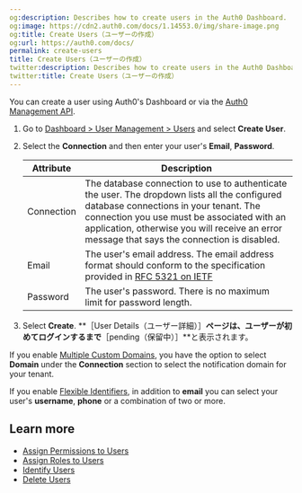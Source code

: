 ```yaml
---
og:description: Describes how to create users in the Auth0 Dashboard.
og:image: https://cdn2.auth0.com/docs/1.14553.0/img/share-image.png
og:title: Create Users（ユーザーの作成）
og:url: https://auth0.com/docs/
permalink: create-users
title: Create Users（ユーザーの作成）
twitter:description: Describes how to create users in the Auth0 Dashboard.
twitter:title: Create Users（ユーザーの作成）
---
```


You can create a user using Auth0's Dashboard or via the [Auth0 Management API](https://auth0.com/docs/api/management/v2/users/post-users).

1. Go to [Dashboard > User Management > Users](https://manage.auth0.com/#/users) and select **Create User**.
2. Select the **Connection** and then enter your user's **Email**, **Password**.

   <table class="table"><thead>
   <tr>
   <th><strong>Attribute</strong></th>
   <th><strong>Description</strong></th>
   </tr>
   </thead>
   <tbody>
   <tr>
   <td>Connection</td>
   <td>The database connection to use to authenticate the user. The dropdown lists all the configured database connections in your tenant. The connection you use must be associated with an application, otherwise you will receive an error message that says the connection is disabled.</td>
   </tr>
   <tr>
   <td>Email</td>
   <td>The user's email address. The email address format should conform to the specification provided in <a href="https://datatracker.ietf.org/doc/html/rfc5321#section-4.1.2">RFC 5321 on IETF</a></td>
   </tr>
   <tr>
   <td>Password</td>
   <td>The user's password. There is no maximum limit for password length.</td>
   </tr>
   </tbody>
   </table>
3. Select **Create**.
   **［User Details（ユーザー詳細）］**ページは、ユーザーが初めてログインするまで**［pending（保留中）］**と表示されます。

If you enable [Multiple Custom Domains](/docs/customize/custom-domains/multiple-custom-domains), you have the option to select **Domain** under the **Connection** section to select the notification domain for your tenant.

If you enable [Flexible Identifiers](/docs/authenticate/database-connections/flexible-identifiers-and-attributes), in addition to **email** you can select your user's **username**, **phone** or a combination of two or more.

## Learn more

* [Assign Permissions to Users](/docs/manage-users/access-control/configure-core-rbac/rbac-users/assign-permissions-to-users)
* [Assign Roles to Users](/docs/manage-users/access-control/configure-core-rbac/rbac-users/assign-roles-to-users)
* [Identify Users](/docs/manage-users/user-accounts/identify-users)
* [Delete Users](/docs/manage-users/user-accounts/delete-users)